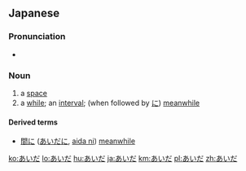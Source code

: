==Japanese==

===Pronunciation===
* {{IPA|/aida/|lang=ja}}

===Noun===
{{ja-noun|h|rom=aida|kanji=間}}

# a [[space]]
# a [[while]]; an [[interval]]; (when followed by [[に]]) [[meanwhile]]

====Derived terms====
* [[間に]] ([[あいだに]], [[aida ni]]) [[meanwhile]]

[[ko:あいだ]]
[[lo:あいだ]]
[[hu:あいだ]]
[[ja:あいだ]]
[[km:あいだ]]
[[pl:あいだ]]
[[zh:あいだ]]